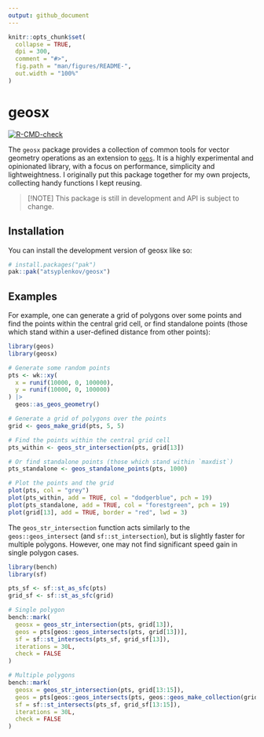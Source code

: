 ```yaml
---
output: github_document
---
```


<!-- README.md is generated from README.Rmd. Please edit that file -->

```r
knitr::opts_chunk$set(
  collapse = TRUE,
  dpi = 300,
  comment = "#>",
  fig.path = "man/figures/README-",
  out.width = "100%"
)
```

# geosx

<!-- badges: start -->
[![R-CMD-check](https://github.com/atsyplenkov/geosx/actions/workflows/R-CMD-check.yaml/badge.svg)](https://github.com/atsyplenkov/geosx/actions/workflows/R-CMD-check.yaml)
<!-- badges: end -->

The `geosx` package provides a collection of common tools for
vector geometry operations as an extension to
[`geos`](https://github.com/paleolimbot/geos). It is a highly
experimental and opinionated library, with a focus on performance, 
simplicity and lightweightness. I originally put this package together for my
own projects, collecting handy functions I kept reusing.

> [!NOTE]
> This package is still in development and API is subject to change.

## Installation

You can install the development version of geosx like so:

``` r
# install.packages("pak")
pak::pak("atsyplenkov/geosx")
```
## Examples

For example, one can generate a grid of polygons over some points and
find the points within the central grid cell, or find standalone points
(those which stand within a user-defined distance from other points):
```r
library(geos)
library(geosx)

# Generate some random points
pts <- wk::xy(
  x = runif(10000, 0, 100000),
  y = runif(10000, 0, 100000)
) |>
  geos::as_geos_geometry()

# Generate a grid of polygons over the points
grid <- geos_make_grid(pts, 5, 5)

# Find the points within the central grid cell
pts_within <- geos_str_intersection(pts, grid[13])

# Or find standalone points (those which stand within `maxdist`)
pts_standalone <- geos_standalone_points(pts, 1000)

# Plot the points and the grid
plot(pts, col = "grey")
plot(pts_within, add = TRUE, col = "dodgerblue", pch = 19)
plot(pts_standalone, add = TRUE, col = "forestgreen", pch = 19)
plot(grid[13], add = TRUE, border = "red", lwd = 3)
```

The `geos_str_intersection` function acts similarly to the
`geos::geos_intersect` (and `sf::st_intersection`), but is
slightly faster for multiple polygons. However, one may not find
significant speed gain in single polygon cases.

```r
library(bench)
library(sf)

pts_sf <- sf::st_as_sfc(pts)
grid_sf <- sf::st_as_sfc(grid)

# Single polygon
bench::mark(
  geosx = geos_str_intersection(pts, grid[13]),
  geos = pts[geos::geos_intersects(pts, grid[13])],
  sf = sf::st_intersects(pts_sf, grid_sf[13]),
  iterations = 30L,
  check = FALSE
)

# Multiple polygons
bench::mark(
  geosx = geos_str_intersection(pts, grid[13:15]),
  geos = pts[geos::geos_intersects(pts, geos::geos_make_collection(grid[13:15]))],
  sf = sf::st_intersects(pts_sf, grid_sf[13:15]),
  iterations = 30L,
  check = FALSE
)
```


